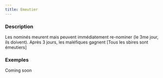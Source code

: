 ```yaml
---
title: Emeutier
---
```



<Role EMEUTIER header />

### Description

Les nominés meurent mais peuvent immédiatement re-nominer (le 3me jour, ils doivent). Après 3 jours, les maléfiques gagnent [Tous les sbires sont émeutiers]

### Exemples

Coming soon